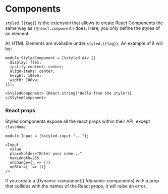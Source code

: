 
# Components

`styled.{{tag}}` is the extension that allows to create React Components the same way as `[@react.component]` does. Here, you only define the styles of an element.

All HTML Elements are available under `styled.{{tag}}`. An example of it will be:

```reason
module StyledComponent = [%styled.div {|
  display: flex;
  justify-content: center;
  align-items: center;
  height: 100vh;
  width: 100vw;
|}];

<StyledComponent> {React.string("Hello from the style")} </StyledComponent>
```

### React props

Styled components expose all the react props within their API, except `className`.

```reason
module Input = [%styled.input "..."];

<Input
  value
  placeholder="Enter your name..."
  maxLength=255
  onChange={_ => ()}
  onBlur={_ => ()}
/>
```

<Callout>
  If you create a [Dynamic component](./dynamic-components) with a prop that collides with the names of the React props, it will raise an error.
</Callout>
